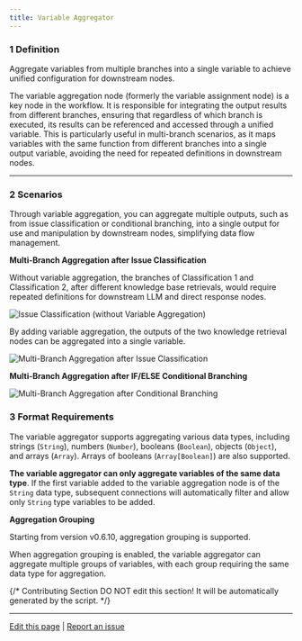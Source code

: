 ```yaml
---
title: Variable Aggregator
---
```



### 1 Definition

Aggregate variables from multiple branches into a single variable to achieve unified configuration for downstream nodes.

The variable aggregation node (formerly the variable assignment node) is a key node in the workflow. It is responsible for integrating the output results from different branches, ensuring that regardless of which branch is executed, its results can be referenced and accessed through a unified variable. This is particularly useful in multi-branch scenarios, as it maps variables with the same function from different branches into a single output variable, avoiding the need for repeated definitions in downstream nodes.

***

### 2 Scenarios

Through variable aggregation, you can aggregate multiple outputs, such as from issue classification or conditional branching, into a single output for use and manipulation by downstream nodes, simplifying data flow management.

**Multi-Branch Aggregation after Issue Classification**

Without variable aggregation, the branches of Classification 1 and Classification 2, after different knowledge base retrievals, would require repeated definitions for downstream LLM and direct response nodes.

![Issue Classification (without Variable Aggregation)](https://assets-docs.dify.ai/dify-enterprise-mintlify/en/guides/workflow/node/7a7c91663c3799ce9d056b013d5df29c.png)

By adding variable aggregation, the outputs of the two knowledge retrieval nodes can be aggregated into a single variable.

![Multi-Branch Aggregation after Issue Classification](https://assets-docs.dify.ai/dify-enterprise-mintlify/en/guides/workflow/node/2b1694936fdab4843f5edc3f2fd1e79a.png)

**Multi-Branch Aggregation after IF/ELSE Conditional Branching**

![Multi-Branch Aggregation after Conditional Branching](https://assets-docs.dify.ai/dify-enterprise-mintlify/en/guides/workflow/node/ff0e5774a3eccc8a04c310ab9bae25e7.png)

### 3 Format Requirements

The variable aggregator supports aggregating various data types, including strings (`String`), numbers (`Number`), booleans (`Boolean`), objects (`Object`), and arrays (`Array`). Arrays of booleans (`Array[Boolean]`) are also supported.

**The variable aggregator can only aggregate variables of the same data type**. If the first variable added to the variable aggregation node is of the `String` data type, subsequent connections will automatically filter and allow only `String` type variables to be added.

**Aggregation Grouping**

Starting from version v0.6.10, aggregation grouping is supported.

When aggregation grouping is enabled, the variable aggregator can aggregate multiple groups of variables, with each group requiring the same data type for aggregation.

{/*
Contributing Section
DO NOT edit this section!
It will be automatically generated by the script.
*/}

---

[Edit this page](https://github.com/langgenius/dify-docs/edit/main/en/guides/workflow/node/variable-aggregator.mdx) | [Report an issue](https://github.com/langgenius/dify-docs/issues/new?template=docs.yml)

